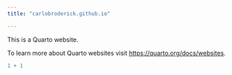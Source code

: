 ```yaml
---
title: "carlobroderick.github.io"

---
```


This is a Quarto website.

To learn more about Quarto websites visit <https://quarto.org/docs/websites>.

```r
1 + 1
```
